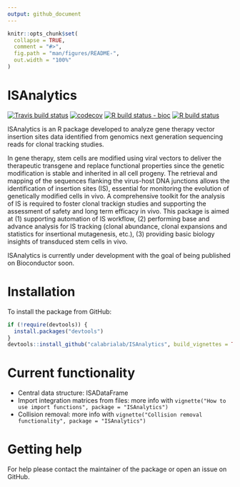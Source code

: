 ```yaml
---
output: github_document
---
```


<!-- README.md is generated from README.Rmd. Please edit that file -->

```r
knitr::opts_chunk$set(
  collapse = TRUE,
  comment = "#>",
  fig.path = "man/figures/README-",
  out.width = "100%"
)
```

# ISAnalytics

<!-- badges: start -->
[![Travis build status](https://travis-ci.com/calabrialab/isanalytics.svg?branch=master)](https://travis-ci.com/calabrialab/isanalytics)
[![codecov](https://codecov.io/gh/calabrialab/ISAnalytics/branch/master/graph/badge.svg)](https://codecov.io/gh/calabrialab/ISAnalytics)
[![R build status - bioc](https://github.com/calabrialab/isanalytics/workflows/R-CMD-check-bioc/badge.svg)](https://github.com/calabrialab/isanalytics/actions)
[![R build status](https://github.com/calabrialab/isanalytics/workflows/R-CMD-check/badge.svg)](https://github.com/calabrialab/isanalytics/actions)
<!-- badges: end -->

ISAnalytics is an R package developed to analyze gene therapy vector insertion sites data identified from genomics next generation sequencing reads for clonal tracking studies.

In gene therapy, stem cells are modified using viral vectors to deliver the therapeutic transgene and replace functional properties since the genetic modification is stable and inherited in all cell progeny. The retrieval and mapping of the sequences flanking the virus-host DNA junctions allows the identification of insertion sites (IS), essential for monitoring the evolution of genetically modified cells in vivo. A comprehensive toolkit for the analysis of IS is required to foster clonal trackign studies and supporting the assessment of safety and long term efficacy in vivo. This package is aimed at (1) supporting automation of IS workflow, (2) performing base and advance analysis for IS tracking (clonal abundance, clonal expansions and statistics for insertional mutagenesis, etc.), (3) providing basic biology insights of transduced stem cells in vivo.

ISAnalytics is currently under development with the goal of being published on Bioconductor soon.

# Installation

To install the package from GitHub:

```r
if (!require(devtools)) {
  install.packages("devtools")
}
devtools::install_github("calabrialab/ISAnalytics", build_vignettes = TRUE)
```

# Current functionality

* Central data structure: ISADataFrame
* Import integration matrices from files: more info with `vignette("How to use import functions", package = "ISAnalytics")`
* Collision removal: more info with `vignette("Collision removal functionality", package = "ISAnalytics")`

# Getting help

For help please contact the maintainer of the package or open an issue on GitHub.



